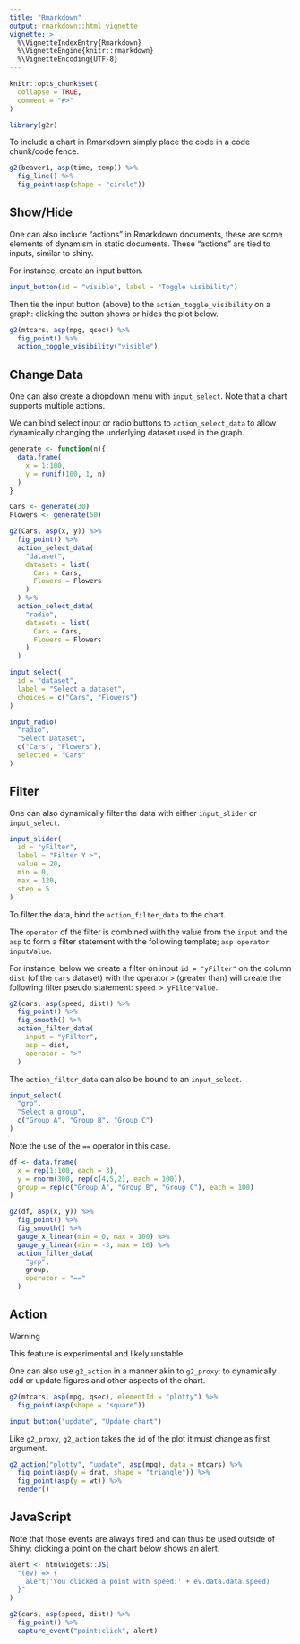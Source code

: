 ```yaml
---
title: "Rmarkdown"
output: rmarkdown::html_vignette
vignette: >
  %\VignetteIndexEntry{Rmarkdown}
  %\VignetteEngine{knitr::rmarkdown}
  %\VignetteEncoding{UTF-8}
---
```


```r
knitr::opts_chunk$set(
  collapse = TRUE,
  comment = "#>"
)

library(g2r)
```

To include a chart in Rmarkdown simply place the code in a code chunk/code fence.

```r
g2(beaver1, asp(time, temp)) %>% 
  fig_line() %>% 
  fig_point(asp(shape = "circle"))
```

## Show/Hide

One can also include "actions" in Rmarkdown documents, these are some elements of dynamism in static documents. These "actions" are tied to inputs, similar to shiny.

For instance, create an input button.

```r
input_button(id = "visible", label = "Toggle visibility")
```

Then tie the input button (above) to the `action_toggle_visibility` on a graph: clicking the button shows or hides the plot below.

```r
g2(mtcars, asp(mpg, qsec)) %>%
  fig_point() %>% 
  action_toggle_visibility("visible")
```

## Change Data

One can also create a dropdown menu with `input_select`. Note that a chart supports multiple actions.

We can bind select input or radio buttons to `action_select_data` to allow dynamically changing the underlying dataset used in the graph.

```r
generate <- function(n){
  data.frame(
    x = 1:100,
    y = runif(100, 1, n)
  )
}

Cars <- generate(30)
Flowers <- generate(50)

g2(Cars, asp(x, y)) %>%
  fig_point() %>% 
  action_select_data(
    "dataset", 
    datasets = list(
      Cars = Cars,
      Flowers = Flowers
    )
  ) %>% 
  action_select_data(
    "radio", 
    datasets = list(
      Cars = Cars,
      Flowers = Flowers
    )
  )
```

```r
input_select(
  id = "dataset", 
  label = "Select a dataset",
  choices = c("Cars", "Flowers")
)
```

```r
input_radio(
  "radio", 
  "Select Dataset", 
  c("Cars", "Flowers"), 
  selected = "Cars"
)
```

## Filter

One can also dynamically filter the data with either `input_slider` or `input_select`.

```r
input_slider(
  id = "yFilter", 
  label = "Filter Y >", 
  value = 20, 
  min = 0, 
  max = 120, 
  step = 5
)
```

To filter the data, bind the `action_filter_data` to the chart.

The `operator` of the filter is combined with the value from the `input` and the `asp` to form a filter statement with the following template; `asp operator inputValue`.

For instance, below we create a filter on input `id = "yFilter"` on the column `dist` (of the `cars` dataset) with the operator `>` (greater than) will create the following filter pseudo statement: `speed > yFilterValue`.

```r
g2(cars, asp(speed, dist)) %>% 
  fig_point() %>% 
  fig_smooth() %>% 
  action_filter_data(
    input = "yFilter",
    asp = dist,
    operator = ">"
  )
```

The `action_filter_data` can also be bound to an `input_select`.

```r
input_select(
  "grp", 
  "Select a group",
  c("Group A", "Group B", "Group C")
)
```

Note the use of the `==` operator in this case.

```r
df <- data.frame(
  x = rep(1:100, each = 3),
  y = rnorm(300, rep(c(4,5,2), each = 100)),
  group = rep(c("Group A", "Group B", "Group C"), each = 100)
)

g2(df, asp(x, y)) %>% 
  fig_point() %>% 
  fig_smooth() %>% 
  gauge_x_linear(min = 0, max = 100) %>%
  gauge_y_linear(min = -3, max = 10) %>%  
  action_filter_data(
    "grp",
    group,
    operator = "=="
  )
```

## Action

<div class="panel panel-warning">
<div class="panel-heading">Warning</div>
<div class="panel-body">
This feature is experimental and likely unstable.
</div>
</div>

One can also use `g2_action` in a manner akin to `g2_proxy`: to dynamically add or update figures and other aspects of the chart.

```r
g2(mtcars, asp(mpg, qsec), elementId = "plotty") %>% 
  fig_point(asp(shape = "square")) 
```

```r
input_button("update", "Update chart")
```

Like `g2_proxy`, `g2_action` takes the `id` of the plot it must change as first argument. 

```r
g2_action("plotty", "update", asp(mpg), data = mtcars) %>% 
  fig_point(asp(y = drat, shape = "triangle")) %>% 
  fig_point(asp(y = wt)) %>% 
  render()
```

## JavaScript

Note that those events are always fired and can thus be used outside of Shiny: clicking a point on the chart below shows an alert.

```r
alert <- htmlwidgets::JS(
  "(ev) => {
    alert('You clicked a point with speed:' + ev.data.data.speed)
  }"
)

g2(cars, asp(speed, dist)) %>% 
  fig_point() %>% 
  capture_event("point:click", alert)
```
